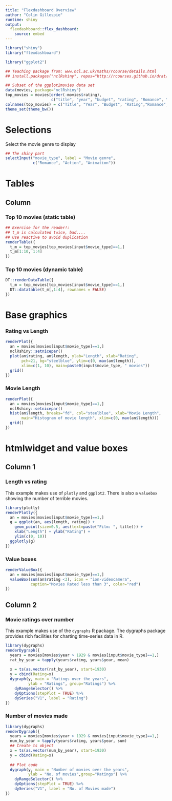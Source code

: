 ```yaml
---
title: "Flexdashboard Overview"
author: "Colin Gillespie"
runtime: shiny
output: 
  flexdashboard::flex_dashboard:
    source: embed
---
```


```r
library("shiny")
library("flexdashboard")
```
```r
library("ggplot2")

## Teaching package from: www.ncl.ac.uk/maths/rcourse/details.html
## install.packages("nclRshiny", repos="http://rcourses.github.io/drat/")

## Subset of the ggplot2movies data set
data(movies, package="nclRshiny")
top_movies = movies[order(-movies$rating), 
                    c("title", "year", "budget", "rating", "Romance", "Action", "Animation"), ]
colnames(top_movies) = c("Title", "Year", "Budget", "Rating","Romance", "Action", "Animation")
theme_set(theme_bw())
```

Selections {.sidebar}
===============================

Select the movie genre to display

```r
## The shiny part
selectInput("movie_type", label = "Movie genre", 
            c("Romance", "Action", "Animation"))
```

Tables
===================================== 

Column {.tabset .tabset-fade}
-------------------------------------
### Top 10 movies (static table)


```r
## Exercise for the reader!: 
## t_m is calculated twice, bad....
## Use reactive to avoid duplication
renderTable({
  t_m = top_movies[top_movies[input$movie_type]==1,]
  t_m[1:10, 1:4]
})
```

### Top 10 movies (dynamic table)

```r
DT::renderDataTable({
  t_m = top_movies[top_movies[input$movie_type]==1,]
  DT::datatable(t_m[,1:4], rownames = FALSE)
})
```

Base graphics 
===================================== 

### Rating vs Length

```r
renderPlot({
  an = movies[movies[input$movie_type]==1,]
  nclRshiny::setnicepar() 
  plot(an$rating, an$length, ylab="Length", xlab="Rating", 
       pch=21, bg="steelblue", ylim=c(0, max(an$length)), 
       xlim=c(1, 10), main=paste0(input$movie_type, " movies"))
  grid()
})
```

### Movie Length

```r
renderPlot({
  an = movies[movies[input$movie_type]==1,]
  nclRshiny::setnicepar()
  hist(an$length, breaks="fd", col="steelblue", xlab="Movie Length", 
       main="Histogram of movie length", xlim=c(0, max(an$length)))
  grid()
})
```

htmlwidget and value boxes
===================================== 

Column 1 {data-width=200}
------------------------------------
### Length vs rating

This example makes use of `plotly` and `ggplot2`. There is also a `valuebox` showing the number
of terrible movies.

```r
library(plotly)
renderPlotly({
  an = movies[movies[input$movie_type]==1,]
  g = ggplot(an, aes(length, rating)) + 
    geom_point(size=0.5, aes(text=paste("Film: ", title))) + 
    xlab("Length") + ylab("Rating") + 
    ylim(c(0, 10)) 
  ggplotly(g)
})
```

### Value boxes

```r
renderValueBox({
  an = movies[movies[input$movie_type]==1,]
  valueBox(sum(an$rating <3), icon = "ion-videocamera", 
           caption="Movies Rated less than 3", color="red")
})
```

Column 2 {data-width=300}
-------------------------------------

### Movie ratings over number

This example makes use of the `dygraphs` R package. The dygraphs
package provides rich facilities for charting time-series data 
in R. 

```r
library(dygraphs)
renderDygraph({
  years = movies[movies$year > 1929 & movies[input$movie_type]==1,]
  rat_by_year = tapply(years$rating, years$year, mean)
  
  x = ts(as.vector(rat_by_year), start=1930)
  y = cbind(Rating=x)
  dygraph(y, main = "Ratings over the years", 
          ylab = "Ratings", group="Ratings") %>% 
    dyRangeSelector() %>%
    dyOptions(stepPlot = TRUE) %>%
    dySeries("V1", label = "Rating")
})
```

### Number of movies made

```r
library(dygraphs)
renderDygraph({
  years = movies[movies$year > 1929 & movies[input$movie_type]==1,]
  num_by_year = tapply(years$rating, years$year, sum)
  ## Create ts object
  x = ts(as.vector(num_by_year), start=1930)
  y = cbind(Rating=x)
  
  ## Plot code
  dygraph(y, main = "Number of movies over the years", 
          ylab = "No. of movies",group="Ratings") %>% 
    dyRangeSelector() %>%
    dyOptions(stepPlot = TRUE) %>%
    dySeries("V1", label = "No. of Movies made")
})
```





